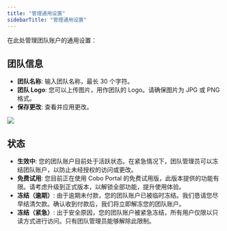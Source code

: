 ```yaml
---
title: "管理通用设置"
sidebarTitle: "管理通用设置"
---
```


在此处管理团队账户的通用设置：

## 团队信息

- **团队名称**: 输入团队名称，最长 30 个字符。<br/>
- **团队 Logo**: 您可以上传图片，用作团队的 Logo。请确保图片为 JPG 或 PNG 格式。<br/>
- **保存更改**: 查看并应用更改。

<img src="/cn/images/organization/org1.png" className="screenshot_full_screen"/>

## 状态

- **生效中**: 您的团队账户目前处于活跃状态。在紧急情况下，团队管理员可以冻结团队账户，以防止未经授权的访问或更改。
- **免费试用**: 您目前正在使用 Cobo Portal 的免费试用版，此版本提供的功能有限。请考虑升级到正式版本，以解锁全部功能，提升使用体验。
- **冻结（逾期）**: 由于逾期未付款，您的团队账户已被临时冻结。我们恳请您尽早结清欠款。确认收到付款后，我们将立即解冻您的团队账户。
- **冻结（紧急）**: 出于安全原因，您的团队账户被紧急冻结，所有用户仅限以只读方式进行访问。只有团队管理员能够解除此限制。